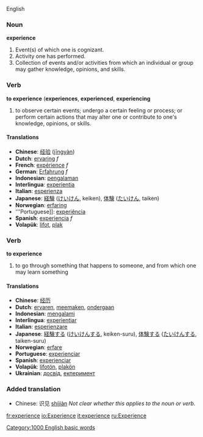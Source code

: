 English
===Noun ===
'''experience'''

# Event(s) of which one is cognizant.
# Activity one has performed. 
# Collection of events and/or activities from which an individual or group may gather knowledge, opinions, and skills.

===Verb===
'''to experience''' ('''experiences''', '''experienced''', '''experiencing'''

#to observe certain events; undergo a certain feeling or process; or perform certain actions that may alter one or contribute  to one's knowledge, opinions, or skills.

==== Translations ==== 
*'''Chinese''': [[经验]] ([[jingyan|jīngyàn]])
*'''Dutch''': [[ervaring]] ''f''
*'''French''': [[expérience]] ''f''
*'''German''': [[Erfahrung]] ''f''
*'''Indonesian''': [[alam|pengalaman]] 
*'''Interlingua''': [[experientia]] 
*'''Italian''': [[esperienza]] 
*'''Japanese''': [[経験]] ([[けいけん]], keiken), [[体験]] ([[たいけん]], taiken) 
*'''Norwegian''': [[erfaring]]
*'''Portuguese]]: [[experiência]] 
*'''Spanish''': [[experiencia]] ''f''
*'''Volapük''': [[lifot]], [[plak]] 


=== Verb ===
'''to experience'''

# to go through something that happens to someone, and from which one may learn something

==== Translations ====
*'''Chinese''': [[经历]]
*'''Dutch''': [[ervaren]], [[meemaken]], [[ondergaan]]
*'''Indonesian''': [[alam|mengalami]] 
*'''Interlingua''': [[experientiar]] 
*'''Italian''': [[esperienzare]] 
*'''Japanese''': [[経験]]する ([[けいけん]]する, keiken-suru), [[体験]]する ([[たいけん]]する, taiken-suru) 
*'''Norwegian''': [[erfare]]
*'''Portuguese''': [[experienciar]] 
*'''Spanish''': [[experienciar]]
*'''Volapük''': [[lifotön]], [[plakön]]
*'''Ukrainian''': [[досвід]], [[екперимент]]

===Added translation===
*Chinese: 识见 [[shijian|shíjiàn]]  ''Not clear whether this applies to the noun or verb.''

[[Category:1000 English basic words]]

[[fr:experience]]
[[io:Experience]]
[[it:experience]]
[[ru:Experience]]